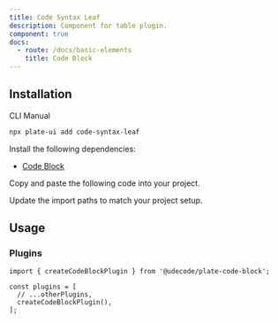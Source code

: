 ```yaml
---
title: Code Syntax Leaf
description: Component for table plugin.
component: true
docs:
  - route: /docs/basic-elements
    title: Code Block
---
```


<ComponentPreview name="playground-demo" id="basicnodes" />

## Installation

<Tabs defaultValue="cli">

<TabsList>
<TabsTrigger value="cli">CLI</TabsTrigger>
<TabsTrigger value="manual">Manual</TabsTrigger>
</TabsList>
<TabsContent value="cli">

```bash
npx plate-ui add code-syntax-leaf
```

</TabsContent>

<TabsContent value="manual">

<Steps>

<Step>

Install the following dependencies:

- [Code Block](/docs/basic-elements)

</Step>

<Step>

Copy and paste the following code into your project.

</Step>

<ComponentSource name="code-syntax-leaf" />

<Step>

Update the import paths to match your project setup.

</Step>

</Steps>

</TabsContent>

</Tabs>

## Usage

### Plugins

```tsx
import { createCodeBlockPlugin } from '@udecode/plate-code-block';

const plugins = [
  // ...otherPlugins,
  createCodeBlockPlugin(),
];
```
